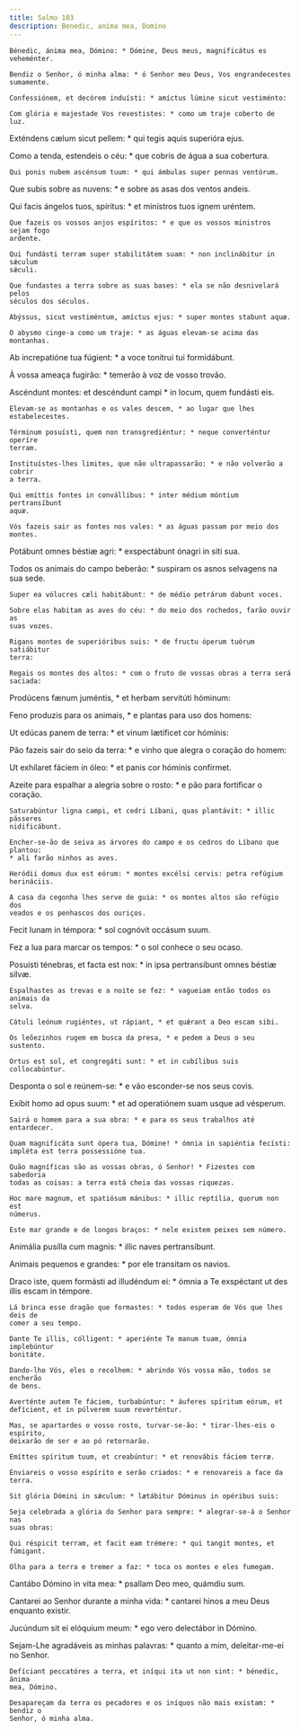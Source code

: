 ```yaml
---
title: Salmo 103
description: Benedic, anima mea, Domino
---
```


<div class="side-by-side not-content">

    Bénedic, ánima mea, Dómino: * Dómine, Deus meus, magnificátus es veheménter.

    Bendiz o Senhor, ó minha alma: * ó Senhor meu Deus, Vos engrandecestes
    sumamente.

    Confessiónem, et decórem induísti: * amíctus lúmine sicut vestiménto:

    Com glória e majestade Vos revestistes: * como um traje coberto de luz.
  </span>

Exténdens cælum sicut pellem: * qui tegis aquis superióra ejus.

  <span>
    Como a tenda, estendeis o céu: * que cobris de água a sua cobertura.

    Qui ponis nubem ascénsum tuum: * qui ámbulas super pennas ventórum.
  </span>

Que subis sobre as nuvens: * e sobre as asas dos ventos andeis.

  <span>
    Qui facis ángelos tuos, spíritus: * et minístros tuos ignem uréntem.

    Que fazeis os vossos anjos espíritos: * e que os vossos ministros sejam fogo
    ardente.

    Qui fundásti terram super stabilitátem suam: * non inclinábitur in sǽculum
    sǽculi.

    Que fundastes a terra sobre as suas bases: * ela se não desnivelará pelos
    séculos dos séculos.

    Abýssus, sicut vestiméntum, amíctus ejus: * super montes stabunt aquæ.

    O abysmo cinge-a como um traje: * as águas elevam-se acima das montanhas.
  </span>

Ab increpatióne tua fúgient: * a voce tonítrui tui formidábunt.

À vossa ameaça fugirão: * temerão à voz de vosso trovão.

  <span>
    Ascéndunt montes: et descéndunt campi * in locum, quem fundásti eis.

    Elevam-se as montanhas e os vales descem, * ao lugar que lhes
    estabelecestes.

    Términum posuísti, quem non transgrediéntur: * neque converténtur operíre
    terram.

    Instituístes-lhes limites, que não ultrapassarão: * e não volverão a cobrir
    a terra.

    Qui emíttis fontes in convállibus: * inter médium móntium pertransíbunt
    aquæ.

    Vós fazeis sair as fontes nos vales: * as águas passam por meio dos montes.
  </span>

Potábunt omnes béstiæ agri: * exspectábunt ónagri in siti sua.

  <span>
    Todos os animais do campo beberão: * suspiram os asnos selvagens na sua
    sede.

    Super ea vólucres cæli habitábunt: * de médio petrárum dabunt voces.

    Sobre elas habitam as aves do céu: * do meio dos rochedos, farão ouvir as
    suas vozes.

    Rigans montes de superióribus suis: * de fructu óperum tuórum satiábitur
    terra:

    Regais os montes dos altos: * com o fruto de vossas obras a terra será
    saciada:
  </span>

Prodúcens fænum juméntis, * et herbam servitúti hóminum:

Feno produzis para os animais, * e plantas para uso dos homens:

Ut edúcas panem de terra: * et vinum lætíficet cor hóminis:

  <span>
    Pão fazeis sair do seio da terra: * e vinho que alegra o coração do homem:
  </span>

Ut exhílaret fáciem in óleo: * et panis cor hóminis confírmet.

  <span>
    Azeite para espalhar a alegria sobre o rosto: * e pão para fortificar o
    coração.

    Saturabúntur ligna campi, et cedri Líbani, quas plantávit: * illic pásseres
    nidificábunt.

    Encher-se-ão de seiva as árvores do campo e os cedros do Líbano que plantou:
    * ali farão ninhos as aves.

    Heródii domus dux est eórum: * montes excélsi cervis: petra refúgium
    herináciis.

    A casa da cegonha lhes serve de guia: * os montes altos são refúgio dos
    veados e os penhascos dos ouriços.
  </span>

Fecit lunam in témpora: * sol cognóvit occásum suum.

Fez a lua para marcar os tempos: * o sol conhece o seu ocaso.

  <span>
    Posuísti ténebras, et facta est nox: * in ipsa pertransíbunt omnes béstiæ
    silvæ.

    Espalhastes as trevas e a noite se fez: * vagueiam então todos os animais da
    selva.

    Cátuli leónum rugiéntes, ut rápiant, * et quǽrant a Deo escam sibi.

    Os leõezinhos rugem em busca da presa, * e pedem a Deus o seu sustento.

    Ortus est sol, et congregáti sunt: * et in cubílibus suis collocabúntur.
  </span>

Desponta o sol e reúnem-se: * e vão esconder-se nos seus covis.

  <span>
    Exíbit homo ad opus suum: * et ad operatiónem suam usque ad vésperum.

    Sairá o homem para a sua obra: * e para os seus trabalhos até entardecer.

    Quam magnificáta sunt ópera tua, Dómine! * ómnia in sapiéntia fecísti:
    impléta est terra possessióne tua.

    Quão magníficas são as vossas obras, ó Senhor! * Fizestes com sabedoria
    todas as coisas: a terra está cheia das vossas riquezas.

    Hoc mare magnum, et spatiósum mánibus: * illic reptília, quorum non est
    númerus.

    Este mar grande e de longos braços: * nele existem peixes sem número.
  </span>

Animália pusílla cum magnis: * illic naves pertransíbunt.

Animais pequenos e grandes: * por ele transitam os navios.

  <span>
    Draco iste, quem formásti ad illudéndum ei: * ómnia a Te exspéctant ut des
    illis escam in témpore.

    Lá brinca esse dragão que formastes: * todos esperam de Vós que lhes deis de
    comer a seu tempo.

    Dante Te illis, cólligent: * aperiénte Te manum tuam, ómnia implebúntur
    bonitáte.

    Dando-lho Vós, eles o recolhem: * abrindo Vós vossa mão, todos se encherão
    de bens.

    Averténte autem Te fáciem, turbabúntur: * áuferes spíritum eórum, et
    defícient, et in púlverem suum reverténtur.

    Mas, se apartardes o vosso rosto, turvar-se-ão: * tirar-lhes-eis o espírito,
    deixarão de ser e ao pó retornarão.

    Emíttes spíritum tuum, et creabúntur: * et renovábis fáciem terræ.

    Enviareis o vosso espírito e serão criados: * e renovareis a face da terra.

    Sit glória Dómini in sǽculum: * lætábitur Dóminus in opéribus suis:

    Seja celebrada a glória do Senhor para sempre: * alegrar-se-á o Senhor nas
    suas obras:

    Qui réspicit terram, et facit eam trémere: * qui tangit montes, et fúmigant.

    Olha para a terra e tremer a faz: * toca os montes e eles fumegam.
  </span>

Cantábo Dómino in vita mea: * psallam Deo meo, quámdiu sum.

  <span>
    Cantarei ao Senhor durante a minha vida: * cantarei hinos a meu Deus
    enquanto existir.
  </span>

Jucúndum sit ei elóquium meum: * ego vero delectábor in Dómino.

  <span>
    Sejam-Lhe agradáveis as minhas palavras: * quanto a mim, deleitar-me-ei no
    Senhor.

    Defíciant peccatóres a terra, et iníqui ita ut non sint: * bénedic, ánima
    mea, Dómino.

    Desapareçam da terra os pecadores e os iníquos não mais existam: * bendiz o
    Senhor, ó minha alma.

</div>
